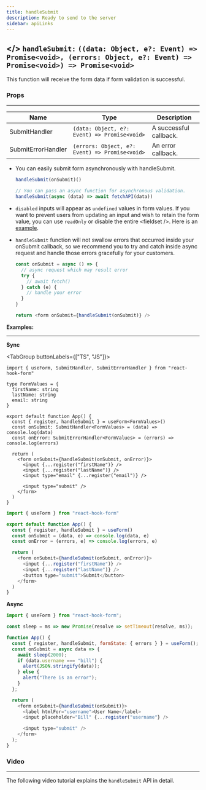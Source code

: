 ```yaml
---
title: handleSubmit
description: Ready to send to the server
sidebar: apiLinks
---
```


## \</> `handleSubmit:` <TypeText>`((data: Object, e?: Event) => Promise<void>, (errors: Object, e?: Event) => Promise<void>) => Promise<void>`</TypeText>

This function will receive the form data if form validation is successful.

### Props

---

| Name               | Type                                                                | Description            |
| ------------------ | ------------------------------------------------------------------- | ---------------------- |
| SubmitHandler      | <TypeText>`(data: Object, e?: Event) => Promise<void>`</TypeText>   | A successful callback. |
| SubmitErrorHandler | <TypeText>`(errors: Object, e?: Event) => Promise<void>`</TypeText> | An error callback.     |

<Admonition type="important" title="Rules">

- You can easily submit form asynchronously with handleSubmit.

  ```javascript copy
  handleSubmit(onSubmit)()

  // You can pass an async function for asynchronous validation.
  handleSubmit(async (data) => await fetchAPI(data))
  ```

- `disabled` inputs will appear as `undefined` values in form values. If you want to prevent users from updating an input and wish to retain the form value, you can use `readOnly` or disable the entire &lt;fieldset /&gt;. Here is an [example](https://codesandbox.io/s/react-hook-form-disabled-inputs-oihxx).
- `handleSubmit` function will not swallow errors that occurred inside your onSubmit callback, so we recommend you to try and catch inside async request and handle those errors gracefully for your customers.

  ```javascript
  const onSubmit = async () => {
    // async request which may result error
    try {
      // await fetch()
    } catch (e) {
      // handle your error
    }
  }

  return <form onSubmit={handleSubmit(onSubmit)} />
  ```

</Admonition>

**Examples:**

---

**Sync**

<TabGroup buttonLabels={["TS", "JS"]}>

```tsx copy sandbox="https://codesandbox.io/s/react-hook-form-handlesubmit-ts-v7-lcrtu"
import { useForm, SubmitHandler, SubmitErrorHandler } from "react-hook-form"

type FormValues = {
  firstName: string
  lastName: string
  email: string
}

export default function App() {
  const { register, handleSubmit } = useForm<FormValues>()
  const onSubmit: SubmitHandler<FormValues> = (data) => console.log(data)
  const onError: SubmitErrorHandler<FormValues> = (errors) => console.log(errors)

  return (
    <form onSubmit={handleSubmit(onSubmit, onError)}>
      <input {...register("firstName")} />
      <input {...register("lastName")} />
      <input type="email" {...register("email")} />

      <input type="submit" />
    </form>
  )
}
```

```javascript copy sandbox="https://codesandbox.io/s/react-hook-form-handlesubmit-v7-uqmiy"
import { useForm } from "react-hook-form"

export default function App() {
  const { register, handleSubmit } = useForm()
  const onSubmit = (data, e) => console.log(data, e)
  const onError = (errors, e) => console.log(errors, e)

  return (
    <form onSubmit={handleSubmit(onSubmit, onError)}>
      <input {...register("firstName")} />
      <input {...register("lastName")} />
      <button type="submit">Submit</button>
    </form>
  )
}
```

</TabGroup>

**Async**

```javascript copy sandbox="https://codesandbox.io/s/react-hook-form-async-submit-validation-kpx0o"
import { useForm } from "react-hook-form";

const sleep = ms => new Promise(resolve => setTimeout(resolve, ms));

function App() {
  const { register, handleSubmit, formState: { errors } } = useForm();
  const onSubmit = async data => {
    await sleep(2000);
    if (data.username === "bill") {
      alert(JSON.stringify(data));
    } else {
      alert("There is an error");
    }
  };

  return (
    <form onSubmit={handleSubmit(onSubmit)}>
      <label htmlFor="username">User Name</label>
      <input placeholder="Bill" {...register("username"} />

      <input type="submit" />
    </form>
  );
}
```

### Video

---

The following video tutorial explains the `handleSubmit` API in detail.

<YouTube youTubeId="KzcPKB9SOEk" />
